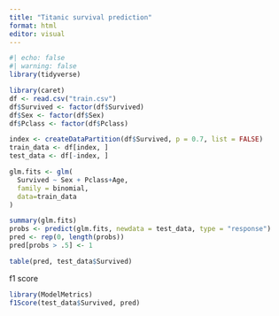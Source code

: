 ```yaml
---
title: "Titanic survival prediction"
format: html
editor: visual
---
```


```r
#| echo: false
#| warning: false
library(tidyverse)
```

```r
library(caret)
df <- read.csv("train.csv")
df$Survived <- factor(df$Survived)
df$Sex <- factor(df$Sex)
df$Pclass <- factor(df$Pclass)

index <- createDataPartition(df$Survived, p = 0.7, list = FALSE)
train_data <- df[index, ]
test_data <- df[-index, ]

glm.fits <- glm(
  Survived ~ Sex + Pclass+Age, 
  family = binomial,
  data=train_data
)

summary(glm.fits)
probs <- predict(glm.fits, newdata = test_data, type = "response")
pred <- rep(0, length(probs))
pred[probs > .5] <- 1

table(pred, test_data$Survived)
```

f1 score

```r
library(ModelMetrics)
f1Score(test_data$Survived, pred)
```
